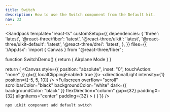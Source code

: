 ```yaml
---
title: Switch
description: How to use the Switch component from the Default kit.
nav: 33
---
```


<Sandpack
  template="react-ts"
  customSetup={{
    dependencies: {
      'three': 'latest',
      '@react-three/fiber': 'latest',
      '@react-three/uikit': 'latest',
      '@react-three/uikit-default': 'latest',
      '@react-three/drei': 'latest',
    },
  }}
  files={{
    '/App.tsx': `import { Canvas } from "@react-three/fiber";

function SwitchDemo() {
  return (
    <Container flexDirection="row" alignItems="center" gap={8}>
      <Switch />
      <Label>
        <Text>Airplane Mode</Text>
      </Label>
    </Container>
  )
}

  return (
    <Canvas style={{ position: "absolute", inset: "0", touchAction: "none" }} gl={{ localClippingEnabled: true }}>
      <ambientLight intensity={0.5} />
      <directionalLight intensity={1} position={[-5, 5, 10]} />
      <Defaults>
        <Fullscreen
          overflow="scroll"
          scrollbarColor="black"
          backgroundColor="white"
          dark={{ backgroundColor: "black" }}
          flexDirection="column"
          gap={32}
          paddingX={32}
          alignItems="center"
          padding={32}
        >
          <DialogAnchor><SwitchDemo /></DialogAnchor>
        </Fullscreen>
      </Defaults>
    </Canvas>
  )
}`}}
/>

```bash
npx uikit component add default switch
```